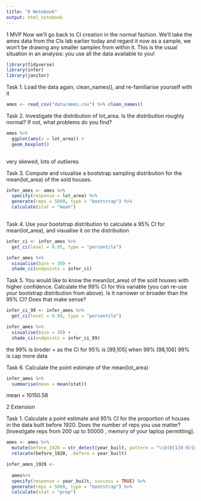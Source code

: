 ```yaml
---
title: "R Notebook"
output: html_notebook
---
```


1 MVP
Now we’ll go back to CI creation in the normal fashion. We’ll take the ames data from the CIs lab earlier today and regard it now as a sample, we won’t be drawing any smaller samples from within it. This is the usual situation in an analysis: you use all the data available to you!

```r
library(tidyverse)
library(infer)
library(janitor)
```


Task 1.
Load the data again, clean_names(), and re-familiarise yourself with it

```r
ames <- read_csv("data/ames.csv") %>% clean_names()
```


Task 2.
Investigate the distribution of lot_area. Is the distribution roughly normal? If not, what problems do you find?


```r

ames %>% 
  ggplot(aes(x = lot_area)) +
  geom_boxplot()
  

```

very skewed, lots of outlieres

Task 3.
Compute and visualise a bootstrap sampling distribution for the mean(lot_area) of the sold houses.

```r

infer_ames <- ames %>% 
  specify(response = lot_area) %>% 
  generate(reps = 5000, type = "bootstrap") %>% 
  calculate(stat = "mean")
  

```


Task 4.
Use your bootstrap distribution to calculate a 95%
 CI for mean(lot_area), and visualise it on the distribution

```r

infer_ci <- infer_ames %>% 
  get_ci(level = 0.95, type = "percentile")

infer_ames %>% 
  visualise(bins = 30) +
  shade_ci(endpoints = infer_ci)

```


Task 5.
You would like to know the mean(lot_area) of the sold houses with higher confidence. Calculate the 99%
 CI for this variable (you can re-use your bootstrap distribution from above). Is it narrower or broader than the 95%
 CI? Does that make sense?

```r
infer_ci_99 <- infer_ames %>% 
  get_ci(level = 0.99, type = "percentile")

infer_ames %>% 
  visualise(bins = 30) +
  shade_ci(endpoints = infer_ci_99)


```
the 99% is broder = as the CI for 95% is [99,105] when 99% [98,106]
99% is cap more data 

Task 6.
Calculate the point estimate of the mean(lot_area)


```r

infer_ames %>% 
  summarise(mean = mean(stat))

```
mean = 10150.58

2 Extension


Task 1.
Calculate a point estimate and 95%
 CI for the proportion of houses in the data built before 1920. Does the number of reps you use matter? [Investigate reps from 200
 up to 50000
, memory of your laptop permitting].

```r


ames <- ames %>% 
  mutate(before_1920 = str_detect(year_built, pattern = "\\b(0|1[0-9]{0,2}|19[0-1][0-9]|192[0-0])\\b")) %>% 
  relocate(before_1920, .before = year_built)

```




```r
infer_ames_1920 <-
 
  ames%>% 
  specify(response = year_built, success = TRUE) %>% 
  generate(reps = 5000, type = "bootstrap") %>% 
  calculate(stat = "prop")
  

```

